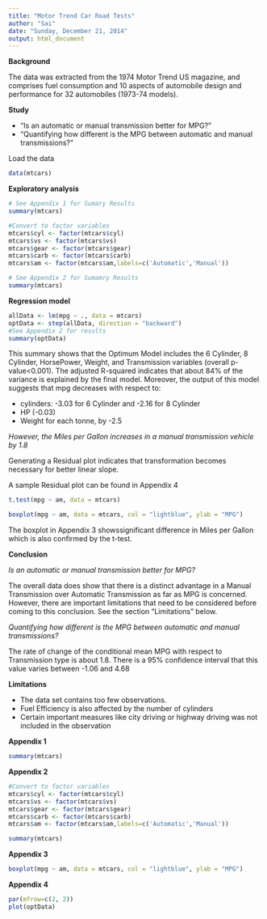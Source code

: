 ```yaml
---
title: "Motor Trend Car Road Tests"
author: "Sai"
date: "Sunday, December 21, 2014"
output: html_document
---
```


**Background**

The data was extracted from the 1974 Motor Trend US magazine, and comprises fuel consumption and 10 aspects of automobile design and performance for 32 automobiles (1973-74 models).


**Study**

- "Is an automatic or manual transmission better for MPG?"
- "Quantifying how different is the MPG between automatic and manual transmissions?"

Load the data

```r
data(mtcars)
```

**Exploratory analysis**

```r
# See Appendix 1 for Sumary Results
summary(mtcars)
```


```r
#Convert to factor variables
mtcars$cyl <- factor(mtcars$cyl)
mtcars$vs <- factor(mtcars$vs)
mtcars$gear <- factor(mtcars$gear)
mtcars$carb <- factor(mtcars$carb)
mtcars$am <- factor(mtcars$am,labels=c('Automatic','Manual'))

# See Appendix 2 for Sumamry Results
summary(mtcars)
```

**Regression model**

```r
allData <- lm(mpg ~ ., data = mtcars)
optData <- step(allData, direction = "backward")
#See Appendix 2 for results
summary(optData)

```

This summary shows that the Optimum Model includes the 6 Cylinder, 8 Cylinder, HorsePower, Weight, and Transmission variables (overall p-value<0.001). The adjusted R-squared indicates that about 84% of the variance is explained by the final model. Moreover, the output of this model suggests that mpg decreases with respect to:

- cylinders: -3.03 for 6 Cylinder and -2.16 for 8 Cylinder
- HP (-0.03)
- Weight for each tonne, by -2.5

*However, the Miles per Gallon increases in a manual transmission vehicle by 1.8*

Generating a Residual plot indicates that transformation becomes necessary for better linear slope.

A sample Residual plot can be found in Appendix 4

```r
t.test(mpg ~ am, data = mtcars)
```


```r
boxplot(mpg ~ am, data = mtcars, col = "lightblue", ylab = "MPG")

```

The boxplot in Appendix 3 showssignificant difference in Miles per Gallon which is also confirmed by the t-test.

**Conclusion**

*Is an automatic or manual transmission better for MPG?*

The overall data does show that there is a distinct advantage in a Manual Transmission over Automatic Transmission as far as MPG is concerned. However, there are important limitations that need to be considered before coming to this conclusion. See the section "Limitations" below.

*Quantifying how different is the MPG between automatic and manual transmissions?*

The rate of change of the conditional mean MPG with respect to Transmission type is about 1.8. There is a 95% confidence interval that this value varies between -1.06 and 4.68

**Limitations**

- The data set contains too few observations.
- Fuel Efficiency is also affected by the number of cylinders
- Certain important measures like city driving or highway driving was not included in the observation

**Appendix 1**

```r
summary(mtcars)
```


**Appendix 2**

```r
#Convert to factor variables
mtcars$cyl <- factor(mtcars$cyl)
mtcars$vs <- factor(mtcars$vs)
mtcars$gear <- factor(mtcars$gear)
mtcars$carb <- factor(mtcars$carb)
mtcars$am <- factor(mtcars$am,labels=c('Automatic','Manual'))

summary(mtcars)

```



**Appendix 3**

```r
boxplot(mpg ~ am, data = mtcars, col = "lightblue", ylab = "MPG")
```


**Appendix 4**

```r
par(mfrow=c(2, 2))
plot(optData)
```

